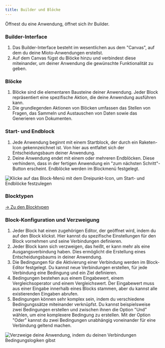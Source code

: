```yaml
---
title: Builder und Blöcke
---
```



Öffnest du eine Anwendung, öffnet sich ihr Builder.

### **Builder-Interface**

1. Das Builder-Interface besteht im wesentlichen aus dem "Canvas", auf dem du deine Mioto-Anwendungen erstellst.
2. Auf dem Canvas fügst du Blöcke hinzu und verbindest diese miteinander, um deiner Anwendung die gewünschte Funktionalität zu geben.

### **Blöcke**

1. Blöcke sind die elementaren Bausteine deiner Anwendung. Jeder Block repräsentiert eine spezifische Aktion, die deine Anwendung ausführen kann.
2. Die grundlegenden Aktionen von Blöcken umfassen das Stellen von Fragen, das Sammeln und Austauschen von Daten sowie das Generieren von Dokumenten.

### **Start- und Endblock**

1. Jede Anwendung beginnt mit einem Startblock, der durch ein Raketen-Icon gekennzeichnet ist. Von hier aus entfaltet sich der Entscheidungsbaum deiner Anwendung.
2. Deine Anwendung endet mit einem oder mehreren Endblöcken. Diese verhindern, dass in der fertigen Anwendung ein "zum nächsten Schritt"-Button erscheint. Endblöcke werden im Blockmenü festgelegt.

![Klicke auf das Block-Menü mit dem Dreipunkt-Icon, um Start- und Endblöcke festzulegen](/img/Start_und_Ende.png "Klicke auf das Block-Menü mit dem Dreipunkt-Icon, um Start- und Endblöcke festzulegen")

### **Blocktypen**

[-> Zu den Blocktypen](/docs/bloecke "Zu den Blocktypen")

### **Block-Konfiguration und Verzweigung**

1. Jeder Block hat einen zugehörigen Editor, der geöffnet wird, indem du auf den Block klickst. Hier kannst du spezifische Einstellungen für den Block vornehmen und seine Verbindungen definieren.
2. Jeder Block kann sich verzweigen, das heißt, er kann mehr als eine Ausgangsverbindung haben. Dies ermöglicht die Erstellung eines Entscheidungsbaums in deiner Anwendung.
3. Die Bedingungen für die Aktivierung einer Verbindung werden im Block-Editor festgelegt. Du kannst neue Verbindungen erstellen, für jede Verbindung eine Bedingung und ein Ziel definieren.
4. Bedingungen bestehen aus einem Eingabewert, einem Vergleichsoperator und einem Vergleichswert. Der Eingabewert muss aus einer Eingabe innerhalb eines Blocks stammen, aber du kannst alle existierenden Eingaben abrufen.
5. Bedingungen können sehr komplex sein, indem du verschiedene Bedingungssätze miteinander verknüpfst. Du kannst beispielsweise zwei Bedingungen erstellen und zwischen ihnen die Option "Und" wählen, um eine komplexere Bedingung zu erstellen. Mit der Option "Oder" kannst du zwei Bedingungen unabhängig voneinander für eine Verbindung geltend machen.

![Verzweige deine Anwendung, indem du deinen Verbindungen Bedingungslogiken gibst](/img/Verzweigung.png "Verzweige deine Anwendung, indem du deinen Verbindungen Bedingungslogiken gibst")
